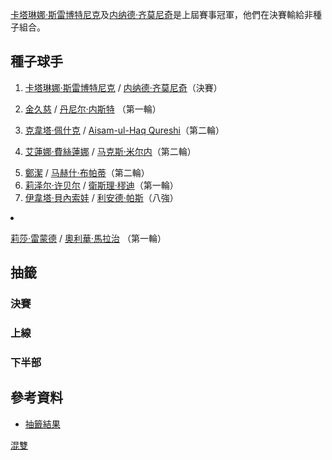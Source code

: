 {{noteTA|G1=tennis}}
{{GrandSlamEvents|2011|法國網球公開賽|
| defchamp = {{flagicon|SLO}} [[卡塔琳娜·斯雷博特尼克|卡塔琳娜·斯雷博特尼克]] <br> {{flagicon|SRB}} [[内纳德·齐莫尼奇|内纳德·齐莫尼奇]]
| champ = {{flagicon|AUS}}[[凱西·德拉夸|凱西·德拉夸]]<br>{{flagicon|USA}}[[Scott_Lipsky|Scott Lipsky]]
| runner = {{flagicon|SLO}} [[卡塔琳娜·斯雷博特尼克|卡塔琳娜·斯雷博特尼克]] <br> {{flagicon|SRB}} [[内纳德·齐莫尼奇|内纳德·齐莫尼奇]]
| score = 7–6(8–6)、4–6、[10–7]
}}

{{main|2011年法國網球公開賽}}
[[卡塔琳娜·斯雷博特尼克|卡塔琳娜·斯雷博特尼克]]及[[内纳德·齐莫尼奇|内纳德·齐莫尼奇]]是上屆賽事冠軍，他們在決賽輸給非種子組合。

==種子球手== 
{{col-begin}}
{{col-2}}
# {{flagicon|SLO}} [[卡塔琳娜·斯雷博特尼克|卡塔琳娜·斯雷博特尼克]] / {{flagicon|SRB}} [[内纳德·齐莫尼奇|内纳德·齐莫尼奇]]（決賽）
# {{flagicon|USA}} [[金久慈|金久慈]] / {{flagicon|CAN}} [[丹尼尔·内斯特|丹尼尔·内斯特]] （第一輪）
# {{flagicon|CZE}} [[克韋塔·佩什克|克韋塔·佩什克]] / {{flagicon|PAK}} [[Aisam-ul-Haq_Qureshi|Aisam-ul-Haq Qureshi]]（第二輪）
# {{flagicon|RUS}} [[艾蓮娜·費絲蓮娜|艾蓮娜·費絲蓮娜]] / {{flagicon|BLR}} [[马克斯·米尔内|马克斯·米尔内]]（第二輪）
{{col-2}}
<ol start="5">
<li> {{flagicon|CHN}} [[鄭潔|鄭潔]] / {{flagicon|IND}} [[马赫什·布帕蒂|马赫什·布帕蒂]]（第二輪）
<li> {{flagicon|USA}} [[莉泽尔·许贝尔|莉泽尔·许贝尔]] / {{flagicon|RSA}} [[衛斯理·穋迪|衛斯理·穋迪]]（第一輪）
<li> {{flagicon|CZE}} [[伊韋塔·貝內索娃|伊韋塔·貝內索娃]] / {{flagicon|IND}} [[利安德·帕斯|利安德·帕斯]]（八強）
<li> {{flagicon|USA}} [[莉莎·雷蒙德|莉莎·雷蒙德]] / {{flagicon|AUT}} [[奧利華·馬拉治|奧利華·馬拉治]] （第一輪）
{{col-end}}

==抽籤==
{{Draw key}}
===決賽===
{{4TeamBracket-Tennis3-v2
| RD1=四強
| RD2=決賽

| team-width=175

| RD1-seed1=1
| RD1-team1='''{{flagicon|SLO}} [[卡塔琳娜·斯雷博特尼克|卡塔琳娜·斯雷博特尼克]]<br /> {{flagicon|SRB}} [[内纳德·齐莫尼奇|内纳德·齐莫尼奇]]
| RD1-score1-1='''7
| RD1-score1-2='''7
| RD1-score1-3= 
| RD1-seed2= 
| RD1-team2={{flagicon|RUS}} [[娜迪亚·佩特洛娃|娜迪亚·佩特洛娃]]<br /> {{flagicon|GBR}} [[傑米·穆雷|傑米·穆雷]]
| RD1-score2-1=6<sup>4</sup>
| RD1-score2-2=6<sup>5</sup>
| RD1-score2-3= 

| RD1-seed3= 
| RD1-team3={{flagicon|AUS}} [[Jarmila_Gajdošová|Jarmila Gajdošová]]<br /> {{flagicon|BRA}} [[托馬斯·貝魯奇|托馬斯·貝魯奇]]
| RD1-score3-1=6<sup>5</sup>
| RD1-score3-2='''6
| RD1-score3-3=[12]
| RD1-seed4= 
| RD1-team4='''{{flagicon|AUS}} [[凱西·德拉夸|凱西·德拉夸]]<br /> {{flagicon|USA}} [[Scott_Lipsky|Scott Lipsky]]
| RD1-score4-1='''7
| RD1-score4-2=2
| RD1-score4-3='''[14]

| RD2-seed1=1
| RD2-team1={{flagicon|SLO}} [[卡塔琳娜·斯雷博特尼克|卡塔琳娜·斯雷博特尼克]]<br /> {{flagicon|SRB}} [[内纳德·齐莫尼奇|内纳德·齐莫尼奇]]
| RD2-score1-1='''7
| RD2-score1-2=4
| RD2-score1-3=[6]
| RD2-seed2= 
| RD2-team2='''{{flagicon|AUS}} [[凱西·德拉夸|凱西·德拉夸]]<br /> {{flagicon|USA}} [[Scott_Lipsky|Scott Lipsky]]
| RD2-score2-1=6<sup>6</sup>
| RD2-score2-2='''6
| RD2-score2-3='''[10]
}}

===上線===
{{16TeamBracket-Compact-Tennis3
| RD1=第一輪
| RD2=第二輪
| RD3=八強
| RD4=四強

| RD1-seed01=1
| RD1-team01='''{{flagicon|SLO}} [[卡塔琳娜·斯雷博特尼克|斯雷博特尼克]]<br /> {{flagicon|SRB}} [[内纳德·齐莫尼奇|齐莫尼奇]]
| RD1-score01-1='''6
| RD1-score01-2='''6
| RD1-score01-3= 
| RD1-seed02= 
| RD1-team02={{flagicon|EST}} [[卡娅·卡内皮|卡内皮]]<br /> {{flagicon|SWE}} [[羅伯特·林德斯泰特|林德斯泰特]]
| RD1-score02-1=3
| RD1-score02-2=2
| RD1-score02-3= 

| RD1-seed03=WC
| RD1-team03='''{{flagicon|FRA}} [[維吉妮·拉扎諾|拉扎諾]]<br /> {{flagicon|BEL}} [[迪克·諾曼|諾曼]]'''
| RD1-score03-1='''6
| RD1-score03-2=4
| RD1-score03-3='''[10]
| RD1-seed04=WC
| RD1-team04={{flagicon|FRA}} [[Julie_Coin|J Coin]]<br /> {{flagicon|FRA}} [[尼古拉·馬俞|馬俞]]
| RD1-score04-1=4
| RD1-score04-2='''6
| RD1-score04-3=[4]

| RD1-seed05= 
| RD1-team05={{flagicon|IND}} [[萨尼娅·米尔扎|米尔扎]]<br /> {{flagicon|IND}} [[罗翰·波柏纳|波柏纳]]
| RD1-score05-1=6<sup>4</sup>
| RD1-score05-2=6<sup>2</sup>
| RD1-score05-3= 
| RD1-seed06= 
| RD1-team06={{flagicon|TPE}} '''[[莊佳容|莊]]<br /> {{flagicon|POL}} [[馬辛·麥考斯基|麥考斯基]]
| RD1-score06-1='''7<sup>7</sup>
| RD1-score06-2='''7<sup>7</sup>
| RD1-score06-3= 

| RD1-seed07=WC
| RD1-team07={{flagicon|FRA}} [[阿拉瓦內·雷扎伊|雷扎伊]]<br /> {{flagicon|BUL}} [[Grigor_Dimitrov|G Dimitrov]]
| RD1-score07-1=3
| RD1-score07-2=1
| RD1-score07-3= 
| RD1-seed08=7
| RD1-team08='''{{flagicon|CZE}} [[伊韋塔·貝內索娃|貝內索娃]]<br /> {{flagicon|IND}} [[利安德·帕斯|帕斯]]
| RD1-score08-1='''6
| RD1-score08-2='''6
| RD1-score08-3= 

| RD1-seed09=4
| RD1-team09='''{{flagicon|RUS}} [[艾蓮娜·費絲蓮娜|費絲蓮娜]]<br /> {{flagicon|BLR}} [[马克斯·米尔内|米尔内]]
| RD1-score09-1=6
| RD1-score09-2='''6
| RD1-score09-3='''[10]
| RD1-seed10= 
| RD1-team10={{flagicon|TPE}} [[謝淑薇|謝]]<br /> {{flagicon|POL}} [[馬利尤斯·費騰柏格|費騰柏格]]
| RD1-score10-1='''7
| RD1-score10-2=4
| RD1-score10-3=[7]

| RD1-seed11= 
| RD1-team11={{flagicon|RUS}} '''[[娜迪亚·佩特洛娃|佩特洛娃]]<br /> {{flagicon|GBR}} [[傑米·穆雷|穆雷]]
| RD1-score11-1='''7<sup>7</sup>
| RD1-score11-2='''6
| RD1-score11-3= 
| RD1-seed12= 
| RD1-team12={{flagicon|USA}} [[梅根·蕭內西|蕭內西]]<br /> {{flagicon|ISR}} [[安迪·拉姆|拉姆]]
| RD1-score12-1=6<sup>1</sup>
| RD1-score12-2=4
| RD1-score12-3= 

| RD1-seed13=Alt
| RD1-team13={{flagicon|RUS}} [[Alla_Kudryavtseva|A Kudryavtseva]]<br /> {{flagicon|CUR}} [[Jean-Julien_Rojer|J-J Rojer]]
| RD1-score13-1=3
| RD1-score13-2=5
| RD1-score13-3= 
| RD1-seed14= 
| RD1-team14='''{{Nowrap|{{flagicon|ESP}} [[安娜貝爾·梅迪娜·加里格斯|梅迪娜·加里格斯]]}}<br /> {{flagicon|ESP}} [[馬克·洛佩斯|洛佩斯]]
| RD1-score14-1='''6
| RD1-score14-2='''7
| RD1-score14-3= 

| RD1-seed15= 
| RD1-team15='''{{flagicon|RUS}} [[葉卡捷琳娜·馬卡洛娃|馬卡洛娃]]<br /> {{flagicon|BRA}} [[Bruno_Soares|B Soares]]
| RD1-score15-1='''6
| RD1-score15-2='''6
| RD1-score15-3= 
| RD1-seed16=8
| RD1-team16={{flagicon|USA}} [[莉莎·雷蒙德|雷蒙德]]<br /> {{flagicon|AUT}} [[奧利華·馬拉治|馬拉治]]
| RD1-score16-1=2
| RD1-score16-2=3
| RD1-score16-3= 

| RD2-seed01=1
| RD2-team01='''{{flagicon|SLO}} [[卡塔琳娜·斯雷博特尼克|斯雷博特尼克]]<br /> {{flagicon|SRB}} [[内纳德·齐莫尼奇|齐莫尼奇]]
| RD2-score01-1='''6
| RD2-score01-2='''6
| RD2-score01-3= 
| RD2-seed02=WC
| RD2-team02='''{{flagicon|FRA}} [[維吉妮·拉扎諾|拉扎諾]]<br /> {{flagicon|BEL}} [[迪克·諾曼|諾曼]]'''
| RD2-score02-1=3
| RD2-score02-2=1
| RD2-score02-3= 

| RD2-seed03= 
| RD2-team03={{flagicon|TPE}} [[莊佳容|莊]]<br /> {{flagicon|POL}} [[馬辛·麥考斯基|麥考斯基]]
| RD2-score03-1=4
| RD2-score03-2=6<sup>1</sup>
| RD2-score03-3= 
| RD2-seed04=7
| RD2-team04='''{{flagicon|CZE}} [[伊韋塔·貝內索娃|貝內索娃]]<br /> {{flagicon|IND}} [[利安德·帕斯|帕斯]]
| RD2-score04-1='''6
| RD2-score04-2='''7
| RD2-score04-3= 

| RD2-seed05=4
| RD2-team05={{flagicon|RUS}} [[艾蓮娜·費絲蓮娜|費絲蓮娜]]<br /> {{flagicon|BLR}} [[马克斯·米尔内|米尔内]]
| RD2-score05-1=3
| RD2-score05-2='''6
| RD2-score05-3=[11]
| RD2-seed06= 
| RD2-team06='''{{flagicon|RUS}} [[娜迪亚·佩特洛娃|佩特洛娃]]<br /> {{flagicon|GBR}} [[傑米·穆雷|穆雷]]
| RD2-score06-1='''6
| RD2-score06-2=4
| RD2-score06-3='''[13]

| RD2-seed07= 
| RD2-team07={{Nowrap|{{flagicon|ESP}} [[安娜貝爾·梅迪娜·加里格斯|梅迪娜·加里格斯]]}}<br /> {{flagicon|ESP}} [[馬克·洛佩斯|洛佩斯]]
| RD2-score07-1=6<sup>3</sup>
| RD2-score07-2=2
| RD2-score07-3= 
| RD2-seed08= 
| RD2-team08='''{{flagicon|RUS}} [[葉卡捷琳娜·馬卡洛娃|馬卡洛娃]]<br /> {{flagicon|BRA}} [[Bruno_Soares|B Soares]]
| RD2-score08-1='''7
| RD2-score08-2='''6
| RD2-score08-3= 

| RD3-seed01=1
| RD3-team01='''{{flagicon|SLO}} [[卡塔琳娜·斯雷博特尼克|斯雷博特尼克]]<br /> {{flagicon|SRB}} [[内纳德·齐莫尼奇|齐莫尼奇]]
| RD3-score01-1='''7
| RD3-score01-2='''6
| RD3-score01-3= 
| RD3-seed02=7
| RD3-team02={{flagicon|CZE}} [[伊韋塔·貝內索娃|貝內索娃]]<br /> {{flagicon|IND}} [[利安德·帕斯|帕斯]]
| RD3-score02-1=6<sup>3</sup>
| RD3-score02-2=3
| RD3-score02-3= 

| RD3-seed03= 
| RD3-team03='''{{flagicon|RUS}} [[娜迪亚·佩特洛娃|佩特洛娃]]<br /> {{flagicon|GBR}} [[傑米·穆雷|穆雷]]
| RD3-score03-1=5
| RD3-score03-2='''6
| RD3-score03-3='''[10]
| RD3-seed04= 
| RD3-team04={{flagicon|RUS}} [[葉卡捷琳娜·馬卡洛娃|馬卡洛娃]]<br /> {{flagicon|BRA}} [[Bruno_Soares|B Soares]]
| RD3-score04-1='''7
| RD3-score04-2=3
| RD3-score04-3=7

| RD4-seed01=1
| RD4-team01='''{{flagicon|SLO}} [[卡塔琳娜·斯雷博特尼克|斯雷博特尼克]]<br /> {{flagicon|SRB}} [[内纳德·齐莫尼奇|齐莫尼奇]]
| RD4-score01-1='''7
| RD4-score01-2='''7
| RD4-score01-3= 
| RD4-seed02= 
| RD4-team02={{flagicon|RUS}} [[娜迪亚·佩特洛娃|佩特洛娃]]<br /> {{flagicon|GBR}} [[傑米·穆雷|穆雷]]
| RD4-score02-1=6<sup>4</sup>
| RD4-score02-2=6<sup>5</sup>
| RD4-score02-3= 
}}

===下半部===
{{16TeamBracket-Compact-Tennis3
| RD1=第一輪
| RD2=第二輪
| RD3=八強
| RD4=四強

| RD1-seed01=5
| RD1-team01='''{{flagicon|CHN}} [[鄭潔|鄭]]<br /> {{flagicon|IND}} [[马赫什·布帕蒂|布帕蒂]]
| RD1-score01-1=6<sup>6</sup>
| RD1-score01-2='''6
| RD1-score01-3='''[10]
| RD1-seed02= 
| RD1-team02={{flagicon|CZE}} [[佩特拉·克維托娃|克維托娃]]<br /> {{flagicon|UKR}} [[謝爾蓋·斯坦高夫斯基|斯坦高夫斯基]]
| RD1-score02-1='''7
| RD1-score02-2=0
| RD1-score02-3=[8]

| RD1-seed03=Alt
| RD1-team03={{flagicon|CZE}} [[克拉拉·扎科帕洛娃|扎科帕洛娃]]<br /> {{flagicon|CZE}} [[弗朗蒂塞克·切爾馬克|切爾馬克]]
| RD1-score03-1=4
| RD1-score03-2=3
| RD1-score03-3= 
| RD1-seed04= 
| RD1-team04='''{{flagicon|AUS}} [[雷内·斯塔布斯|斯塔布斯]]<br /> {{flagicon|BRA}} [[馬塞洛·梅洛|梅洛]]
| RD1-score04-1='''6
| RD1-score04-2='''6
| RD1-score04-3= 

| RD1-seed05= 
| RD1-team05='''{{flagicon|AUS}} [[Jarmila_Gajdošová|J Gajdošová]]<br /> {{flagicon|BRA}} [[托馬斯·貝魯奇|貝魯奇]]
| RD1-score05-1='''7
| RD1-score05-2=5
| RD1-score05-3='''[10]
| RD1-seed06=WC
| RD1-team06={{flagicon|FRA}} [[阿丽泽·科奈|科奈]]<br /> {{flagicon|FRA}} [[吉爾·西蒙|西蒙]]
| RD1-score06-1=5
| RD1-score06-2='''7
| RD1-score06-3=1

| RD1-seed07=Alt
| RD1-team07={{flagicon|ROU}} [[亚历山德拉·杜尔盖鲁|杜尔盖鲁]]<br /> {{flagicon|ESP}} [[David_Marrero|D Marrero]]
| RD1-score07-1=6<sup>4</sup>
| RD1-score07-2=2
| RD1-score07-3= 
| RD1-seed08=3
| RD1-team08='''{{flagicon|CZE}} [[克韋塔·佩什克|佩什克]]<br /> {{flagicon|PAK}} [[Aisam-ul-Haq_Qureshi|A-u-H Qureshi]]
| RD1-score08-1='''7
| RD1-score08-2='''6
| RD1-score08-3= 

| RD1-seed09=6
| RD1-team09={{flagicon|USA}} [[莉泽尔·许贝尔|许贝尔]]<br /> {{flagicon|RSA}} [[衛斯理·穆迪|穆迪]]
| RD1-score09-1=6<sup>2</sup>
| RD1-score09-2=6<sup>8</sup>
| RD1-score09-3= 
| RD1-seed10=Alt
| RD1-team10='''{{flagicon|CZE}} [[Vladimíra_Uhlířová|V Uhlířová]]<br /> {{flagicon|SVK}} [[Michal_Mertiňák|M Mertiňák]]
| RD1-score10-1='''7
| RD1-score10-2='''7
| RD1-score10-3= 

| RD1-seed11= 
| RD1-team11='''{{Nowrap|{{flagicon|CZE}} [[巴博拉·扎赫拉沃娃-斯特里科娃|扎赫拉沃娃-斯特里科娃]]}}<br /> {{flagicon|ROU}} [[霍里亞·特卡烏|特卡烏]]
| RD1-score11-1='''6
| RD1-score11-2='''7
| RD1-score11-3= 
| RD1-seed12= 
| RD1-team12={{flagicon|ITA}} [[弗拉维娅·佩内塔|佩内塔]]<br /> {{flagicon|ITA}} [[波蒂托·斯塔拉切|斯塔拉切]]
| RD1-score12-1=4
| RD1-score12-2=5
| RD1-score12-3= 

| RD1-seed13= 
| RD1-team13={{flagicon|AUS}} [[Anastasia_Rodionova|A Rodionova]]<br /> {{flagicon|BAH}} [[马克·诺尔斯|诺尔斯]]
| RD1-score13-1=6<sup>9</sup>
| RD1-score13-2=5
| RD1-score13-3= 
| RD1-seed14= 
| RD1-team14='''{{flagicon|AUS}} [[凱西·德拉夸|德拉夸]]<br /> {{flagicon|USA}} [[Scott_Lipsky|S Lipsky]]
| RD1-score14-1='''7<sup>11</sup>
| RD1-score14-2='''7
| RD1-score14-3= 

| RD1-seed15= 
| RD1-team15='''{{flagicon|TPE}} [[詹詠然|詹]]<br /> {{flagicon|USA}} [[Eric_Butorac|E Butorac]]
| RD1-score15-1=3
| RD1-score15-2='''6
| RD1-score15-3='''[12]
| RD1-seed16=2
| RD1-team16={{flagicon|USA}} [[金久慈|金]]<br /> {{flagicon|CAN}} [[丹尼尔·内斯特|内斯特]]
| RD1-score16-1='''6
| RD1-score16-2=3
| RD1-score16-3=[10]

| RD2-seed01=5
| RD2-team01={{flagicon|CHN}} [[鄭潔|鄭]]<br /> {{flagicon|IND}} [[马赫什·布帕蒂|布帕蒂]]
| RD2-score01-1='''6
| RD2-score01-2=3
| RD2-score01-3=[7]
| RD2-seed02= 
| RD2-team02='''{{flagicon|AUS}} [[雷内·斯塔布斯|斯塔布斯]]<br /> {{flagicon|BRA}} [[馬塞洛·梅洛|梅洛]]
| RD2-score02-1=4
| RD2-score02-2='''6
| RD2-score02-3='''[10]

| RD2-seed03=
| RD2-team03='''{{flagicon|AUS}} [[Jarmila_Gajdošová|J Gajdošová]]<br /> {{flagicon|BRA}} [[托馬斯·貝魯奇|貝魯奇]]
| RD2-score03-1='''6
| RD2-score03-2='''6
| RD2-score03-3= 
| RD2-seed04=3
| RD2-team04={{flagicon|CZE}} [[克韋塔·佩什克|佩什克]]<br /> {{flagicon|PAK}} [[Aisam-ul-Haq_Qureshi|A-u-H Qureshi]]
| RD2-score04-1=4
| RD2-score04-2=4
| RD2-score04-3= 

| RD2-seed05=Alt
| RD2-team05='''{{flagicon|CZE}} [[Vladimíra_Uhlířová|V Uhlířová]]<br /> {{flagicon|SVK}} [[Michal_Mertiňák|M Mertiňák]]
| RD2-score05-1='''6
| RD2-score05-2='''6
| RD2-score05-3= 
| RD2-seed06= 
| RD2-team06={{Nowrap|{{flagicon|CZE}} [[巴博拉·扎赫拉沃娃-斯特里科娃|扎赫拉沃娃-斯特里科娃]]}}<br /> {{flagicon|ROU}} [[霍里亞·特卡烏|特卡烏]]
| RD2-score06-1=3
| RD2-score06-2=2
| RD2-score06-3= 

| RD2-seed07= 
| RD2-team07='''{{flagicon|AUS}} [[凱西·德拉夸|德拉夸]]<br /> {{flagicon|USA}} [[Scott_Lipsky|S Lipsky]]
| RD2-score07-1='''6
| RD2-score07-2=2
| RD2-score07-3='''[10]
| RD2-seed08= 
| RD2-team08={{flagicon|TPE}} [[詹詠然|詹]]<br /> {{flagicon|USA}} [[Eric_Butorac|E Butorac]]
| RD2-score08-1=3
| RD2-score08-2='''6
| RD2-score08-3=[6]

| RD3-seed01= 
| RD3-team01={{flagicon|AUS}} [[雷内·斯塔布斯|斯塔布斯]]<br /> {{flagicon|BRA}} [[馬塞洛·梅洛|梅洛]]
| RD3-score01-1=6<sup>5</sup>
| RD3-score01-2=4
| RD3-score01-3= 
| RD3-seed02= 
| RD3-team02='''{{flagicon|AUS}} [[Jarmila_Gajdošová|J Gajdošová]]<br /> {{flagicon|BRA}} [[托馬斯·貝魯奇|貝魯奇]]
| RD3-score02-1='''7
| RD3-score02-2='''6
| RD3-score02-3= 

| RD3-seed03=Alt
| RD3-team03={{flagicon|CZE}} [[Vladimíra_Uhlířová|V Uhlířová]]<br /> {{flagicon|SVK}} [[Michal_Mertiňák|M Mertiňák]]
| RD3-score03-1=6<sup>4</sup>
| RD3-score03-2=6<sup>6</sup>
| RD3-score03-3= 
| RD3-seed04= 
| RD3-team04='''{{flagicon|AUS}} [[凱西·德拉夸|德拉夸]]<br /> {{flagicon|USA}} [[Scott_Lipsky|S Lipsky]]
| RD3-score04-1='''7
| RD3-score04-2='''7
| RD3-score04-3= 

| RD4-seed01= 
| RD4-team01={{flagicon|AUS}} [[Jarmila_Gajdošová|J Gajdošová]]<br /> {{flagicon|BRA}} [[托馬斯·貝魯奇|貝魯奇]]
| RD4-score01-1=6<sup>5</sup>
| RD4-score01-2='''6
| RD4-score01-3=[12]
| RD4-seed02= 
| RD4-team02={{flagicon|AUS}} [[凱西·德拉夸|德拉夸]]<br /> {{flagicon|USA}} [[Scott_Lipsky|S Lipsky]]
| RD4-score02-1='''7
| RD4-score02-2=2
| RD4-score02-3='''[14]
}}

==參考資料==
* [http://www.rolandgarros.com/en_FR/scores/draws/xd/xddraw.pdf 抽籤結果]{{Wayback|url=http://www.rolandgarros.com/en_FR/scores/draws/xd/xddraw.pdf |date=20140630192507 }}

[[Category:2011年法國網球公開賽|混雙]]